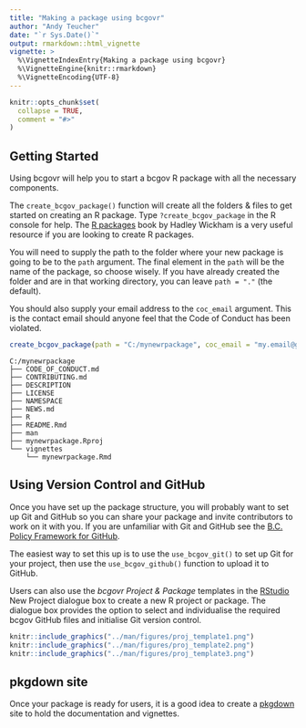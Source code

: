 ```yaml
---
title: "Making a package using bcgovr"
author: "Andy Teucher"
date: "`r Sys.Date()`"
output: rmarkdown::html_vignette
vignette: >
  %\VignetteIndexEntry{Making a package using bcgovr}
  %\VignetteEngine{knitr::rmarkdown}
  %\VignetteEncoding{UTF-8}
---
```


```r
knitr::opts_chunk$set(
  collapse = TRUE,
  comment = "#>"
)
```

## Getting Started

Using bcgovr will help you to start a bcgov R package with all the necessary components.

The `create_bcgov_package()` function will create all the folders & files to get started on creating an R package. Type `?create_bcgov_package` in the R console for help. The [R packages](http://r-pkgs.had.co.nz/) book by Hadley Wickham is a very useful resource if you are looking to create R packages.

You will need to supply the path to the folder where your new package is going to 
be to the `path` argument. The final element in the `path` will be the name of the 
package, so choose wisely. If you have already created the folder and are in that
working directory, you can leave `path = "."` (the default).

You should also supply your email address to the `coc_email` argument. This is the 
contact email should anyone feel that the Code of Conduct has been violated.

```r
create_bcgov_package(path = "C:/mynewrpackage", coc_email = "my.email@gov.bc.ca") 
```

```
C:/mynewrpackage
├── CODE_OF_CONDUCT.md
├── CONTRIBUTING.md
├── DESCRIPTION
├── LICENSE
├── NAMESPACE
├── NEWS.md
├── R
├── README.Rmd
├── man
├── mynewrpackage.Rproj
└── vignettes
    └── mynewrpackage.Rmd
```

## Using Version Control and GitHub

Once you have set up the package structure, you will probably want to set up Git 
and GitHub so you can share your package and invite contributors to work on it with
you. If you are unfamiliar with Git and GitHub see the [B.C. Policy Framework for GitHub](https://github.com/bcgov/BC-Policy-Framework-For-GitHub/blob/master/BC-Gov-Org-HowTo/Cheatsheet.md).

The easiest way to set this up is to use the `use_bcgov_git()` to set up Git for your project, then use the `use_bcgov_github()` function to upload it to GitHub.

Users can also use the *bcgovr Project & Package* templates in the [RStudio](https://www.rstudio.com/) New Project dialogue box to create a new R project or package. The dialogue box provides the option to select and individualise the required bcgov GitHub files and initialise Git version control.

```r
knitr::include_graphics("../man/figures/proj_template1.png") 
knitr::include_graphics("../man/figures/proj_template2.png") 
knitr::include_graphics("../man/figures/proj_template3.png") 
```

## pkgdown site

Once your package is ready for users, it is a good idea to create a [pkgdown](https://pkgdown.r-lib.org/) site to hold the documentation and vignettes.
